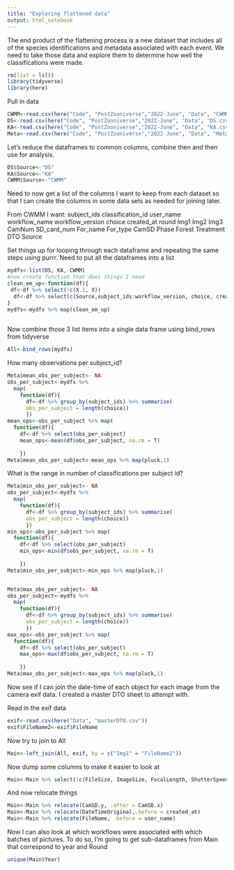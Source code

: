 ```yaml
---
title: "Exploring flattened data"
output: html_notebook
---
```


The end product of the flattening process is a new dataset that includes all of the species identifications and metadata associated with each event. We need to take those data and explore them to determine how well the classifications were made.

```r
rm(list = ls())
library(tidyverse)
library(here)
```
Pull in data
```r
CWMM<-read.csv(here("Code", "PostZooniverse","2022-June", "Data", "CWMM.csv"))
DS<-read.csv(here("Code", "PostZooniverse","2022-June", "Data", "DS.csv"))
KA<-read.csv(here("Code", "PostZooniverse","2022-June", "Data", "KA.csv"))
Meta<-read.csv(here("Code", "PostZooniverse","2022-June", "Data", "Meta.csv"))
```
Let's reduce the dataframes to common columns, combine then and then use for analysis.

```r
DS$Source<-"DS"
KA$Source<-"KA"
CWMM$Source<-"CWMM"
```
Need to now get a list of the columns I want to keep from each dataset so that I can create the columns in some data sets as needed for joining later.

From CWMM I want:
subject_ids
classification_id
user_name
workflow_name
workflow_version
choice
created_at
round
Img1
Img2
Img3
CamNum
SD_card_num
For_name
For_type
CamSD
Phase
Forest
Treatment
DTO
Source



Set things up for looping through each dataframe and repeating the same steps using purrr. Need to put all the dataframes into a list

```r

mydfs<-list(DS, KA, CWMM)
#now create function that does things I need
clean_em_up<-function(df){
 df<-df %>% select(!c(X.1, X))
  df<-df %>% select(c(Source,subject_ids:workflow_version, choice, created_at, Img1, Img2, Img3, CamSD, For_name))
}
mydfs<-mydfs %>% map(clean_em_up)
 
```

Now combine those 3 list items into a single data frame using bind_rows from tidyverse
```r
All<-bind_rows(mydfs)
```


How many observations per subject_id?
```r
Meta$mean_obs_per_subject<- NA
obs_per_subject<-mydfs %>% 
  map(
    function(df){
      df<-df %>% group_by(subject_ids) %>% summarise(
      obs_per_subject = length(choice)) 
      })
mean_ops<-obs_per_subject %>% map(
  function(df){
    df<-df %>% select(obs_per_subject)
    mean_ops<-mean(df$obs_per_subject, na.rm = T)
    
    })
Meta$mean_obs_per_subject<-mean_ops %>% map(pluck,1)

```
What is the range in number of classifications per subject id?
```r
Meta$min_obs_per_subject<- NA
obs_per_subject<-mydfs %>% 
  map(
    function(df){
      df<-df %>% group_by(subject_ids) %>% summarise(
      obs_per_subject = length(choice)) 
      })
min_ops<-obs_per_subject %>% map(
  function(df){
    df<-df %>% select(obs_per_subject)
    min_ops<-min(df$obs_per_subject, na.rm = T)
    
    })
Meta$min_obs_per_subject<-min_ops %>% map(pluck,1)


Meta$max_obs_per_subject<- NA
obs_per_subject<-mydfs %>% 
  map(
    function(df){
      df<-df %>% group_by(subject_ids) %>% summarise(
      obs_per_subject = length(choice)) 
      })
max_ops<-obs_per_subject %>% map(
  function(df){
    df<-df %>% select(obs_per_subject)
    max_ops<-max(df$obs_per_subject, na.rm = T)
    
    })
Meta$max_obs_per_subject<-max_ops %>% map(pluck,1)
```

Now see if I can join the date-time of each object for each image from the camera exif data. I created a master DTO sheet to attempt with.

Read in the exif data
```r
exif<-read.csv(here("Data", "masterDTO.csv"))
exif$FileName2<-exif$FileName
```
Now try to join to All

```r
Main<-left_join(All, exif, by = c("Img1" = "FileName2"))
```
Now dump some columns to make it easier to look at
```r
Main<-Main %>% select(!c(FileSize, ImageSize, FocalLength, ShutterSpeed, Aperture, ISO, WhiteBalance, Flash))
```
And now relocate things
```r
Main<-Main %>% relocate(CamSD.y, .after = CamSD.x)
Main<-Main %>% relocate(DateTimeOriginal,.before = created_at)
Main<-Main %>% relocate(FileName, .before = user_name)
```
Now I can also look at which workflows were associated with which batches of pictures. To do so, I'm going to get sub-dataframes from Main that correspond to year and Round

```r
unique(Main$Year)
```







